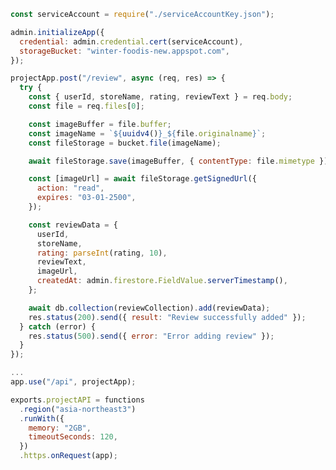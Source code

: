 ```js
const serviceAccount = require("./serviceAccountKey.json");

admin.initializeApp({
  credential: admin.credential.cert(serviceAccount),
  storageBucket: "winter-foodis-new.appspot.com",
});

projectApp.post("/review", async (req, res) => {
  try {
    const { userId, storeName, rating, reviewText } = req.body;
    const file = req.files[0];

    const imageBuffer = file.buffer;
    const imageName = `${uuidv4()}_${file.originalname}`;
    const fileStorage = bucket.file(imageName);

    await fileStorage.save(imageBuffer, { contentType: file.mimetype });

    const [imageUrl] = await fileStorage.getSignedUrl({
      action: "read",
      expires: "03-01-2500",
    });

    const reviewData = {
      userId,
      storeName,
      rating: parseInt(rating, 10),
      reviewText,
      imageUrl,
      createdAt: admin.firestore.FieldValue.serverTimestamp(),
    };

    await db.collection(reviewCollection).add(reviewData);
    res.status(200).send({ result: "Review successfully added" });
  } catch (error) {
    res.status(500).send({ error: "Error adding review" });
  }
});

...
app.use("/api", projectApp);

exports.projectAPI = functions
  .region("asia-northeast3")
  .runWith({
    memory: "2GB",
    timeoutSeconds: 120,
  })
  .https.onRequest(app);
```
